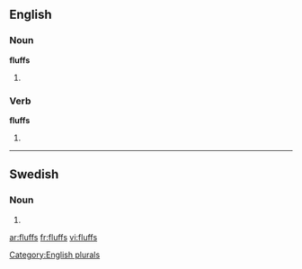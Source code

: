 ==English==

===Noun===
'''fluffs'''

# {{plural of |[[fluff]]}}

===Verb===
'''fluffs'''

# {{third-person singular of|[[fluff]]}}

[[Category:English plurals]]

----

==Swedish==

===Noun===
{{infl|sv|noun form}}

# {{sv-noun-form-indef-gen|fluff}}

[[ar:fluffs]]
[[fr:fluffs]]
[[vi:fluffs]]